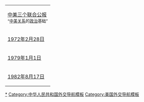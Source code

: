 {| class="wikitable" style="float:right; text-align:center;"
|colspan=2|[[中美三个联合公报]]<br><small>“[[中美关系]]的[[政治]]基础”</small>
|-
|[[1972年]][[2月28日]]
|[[s:中华人民共和国和美利坚合众国联合公报 (1972年)|<b>上海公报</b>]]
|-
|[[1979年]][[1月1日]]
|[[s:中华人民共和国和美利坚合众国关于建立外交关系的联合公报|<b>建交公报</b>]]
|-
|[[1982年]][[8月17日]]
|[[s:中华人民共和国和美利坚合众国联合公报_(1982年)|<b>八一七公报</b>]]
|}<noinclude>

[[Category:中華人民共和國－美國關係|*]]
[[Category:中华人民共和国外交导航模板]]
[[Category:美国外交导航模板]]
</noinclude>